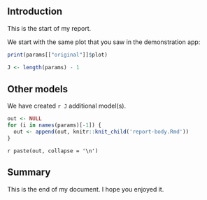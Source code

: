 ## Introduction

This is the start of my report.

We start with the same plot that you saw in the demonstration app:

```r
print(params[["original"]]$plot)
```

```r
J <- length(params) - 1
```

## Other models

We have created `r J` additional model(s).

```r
out <- NULL
for (i in names(params)[-1]) {
  out <- append(out, knitr::knit_child('report-body.Rmd'))
}
```

`r paste(out, collapse = '\n')`

## Summary

This is the end of my document. I hope you enjoyed it.
